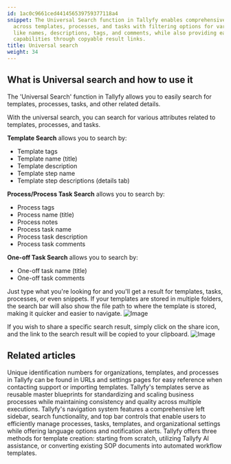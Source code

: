 ```yaml
---
id: 1ac0c9661ced441456539759377118a4
snippet: The Universal Search function in Tallyfy enables comprehensive searching
  across templates, processes, and tasks with filtering options for various attributes
  like names, descriptions, tags, and comments, while also providing easy sharing
  capabilities through copyable result links.
title: Universal search
weight: 34
---
```


## What is Universal search and how to use it

The 'Universal Search' function in Tallyfy allows you to easily search for templates, processes, tasks, and other related details.

With the universal search, you can search for various attributes related to templates, processes, and tasks.

**Template Search** allows you to search by:

- Template tags
- Template name (title)
- Template description
- Template step name
- Template step descriptions (details tab)

**Process/Process Task Search** allows you to search by:

- Process tags
- Process name (title)
- Process notes
- Process task name
- Process task description
- Process task comments

**One-off Task Search** allows you to search by:

- One-off task name (title)
- One-off task comments

Just type what you're looking for and you'll get a result for templates, tasks, processes, or even snippets. If your templates are stored in multiple folders, the search bar will also show the file path to where the template is stored, making it quicker and easier to navigate.
![Image](https://screenshots.tallyfy.com/tallyfy%2Fpro%2Fdesktop-light-search-bar-results.png)

If you wish to share a specific search result, simply click on the share icon, and the link to the search result will be copied to your clipboard.
![Image](https://screenshots.tallyfy.com/tallyfy%2Fpro%2Fdesktop-light-copy-search-result-link.png)


## Related articles
<CardGrid>
<LinkTitleCard header="<b>Miscellaneous > Find your Tallyfy IDs</b>" href="/products/pro/miscellaneous/how-to-find-your-tallyfy-ids/" > Unique identification numbers for organizations, templates, and processes in Tallyfy can be found in URLs and settings pages for easy reference when contacting support or importing templates. </LinkTitleCard>
<LinkTitleCard header="<b>Documenting > Templates</b>" href="/products/pro/documenting/templates/" > Tallyfy's templates serve as reusable master blueprints for standardizing and scaling business processes while maintaining consistency and quality across multiple executions. </LinkTitleCard>
<LinkTitleCard header="<b>Tutorials > Navigate Tallyfy</b>" href="/products/pro/tutorials/navigate-tallyfy/" > Tallyfy's navigation system features a comprehensive left sidebar, search functionality, and top bar controls that enable users to efficiently manage processes, tasks, templates, and organizational settings while offering language options and notification alerts. </LinkTitleCard>
<LinkTitleCard header="<b>Templates > Create a template</b>" href="/products/pro/documenting/templates/create-template/" > Tallyfy offers three methods for template creation: starting from scratch, utilizing Tallyfy AI assistance, or converting existing SOP documents into automated workflow templates. </LinkTitleCard>
</CardGrid>